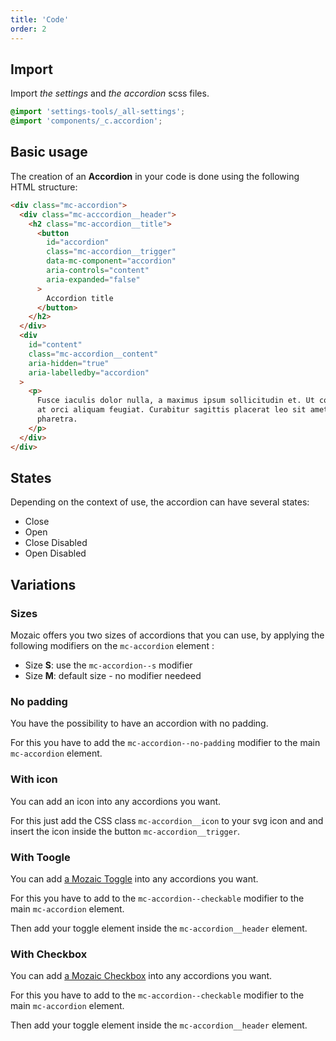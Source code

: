 ```yaml
---
title: 'Code'
order: 2
---
```


## Import

Import _the settings_ and _the accordion_ scss files.

```scss
@import 'settings-tools/_all-settings';
@import 'components/_c.accordion';
```

## Basic usage

The creation of an **Accordion** in your code is done using the following HTML structure:

```html
<div class="mc-accordion">
  <div class="mc-acccordion__header">
    <h2 class="mc-accordion__title">
      <button
        id="accordion"
        class="mc-accordion__trigger"
        data-mc-component="accordion"
        aria-controls="content"
        aria-expanded="false"
      >
        Accordion title
      </button>
    </h2>
  </div>
  <div
    id="content"
    class="mc-accordion__content"
    aria-hidden="true"
    aria-labelledby="accordion"
  >
    <p>
      Fusce iaculis dolor nulla, a maximus ipsum sollicitudin et. Ut condimentum
      at orci aliquam feugiat. Curabitur sagittis placerat leo sit amet
      pharetra.
    </p>
  </div>
</div>
```

<Preview path="basic" />

## States

Depending on the context of use, the accordion can have several states:

- Close
- Open
- Close Disabled
- Open Disabled

<Preview path="states" nude />

## Variations

### Sizes

Mozaic offers you two sizes of accordions that you can use, by applying the following modifiers on the `mc-accordion` element :

- Size **S**: use the `mc-accordion--s` modifier
- Size **M**: default size - no modifier needeed

<Preview path="sizes" nude />

### No padding

You have the possibility to have an accordion with no padding.

For this you have to add the `mc-accordion--no-padding` modifier to the main `mc-accordion` element.

<Preview path="no-padding" nude />

### With icon

You can add an icon into any accordions you want.

For this just add the CSS class `mc-accordion__icon` to your svg icon and and insert the icon inside the button `mc-accordion__trigger`.

<Preview path="icon" />

### With Toogle

You can add [a Mozaic Toggle](/Components/Form/Toggle/) into any accordions you want.

For this you have to add to the `mc-accordion--checkable` modifier to the main `mc-accordion` element.

Then add your toggle element inside the `mc-accordion__header` element.

<Preview path="toggle" />

### With Checkbox

You can add [a Mozaic Checkbox](/Components/Form/Datepicker/) into any accordions you want.

For this you have to add to the `mc-accordion--checkable` modifier to the main `mc-accordion` element.

Then add your toggle element inside the `mc-accordion__header` element.

<Preview path="checkbox" />
